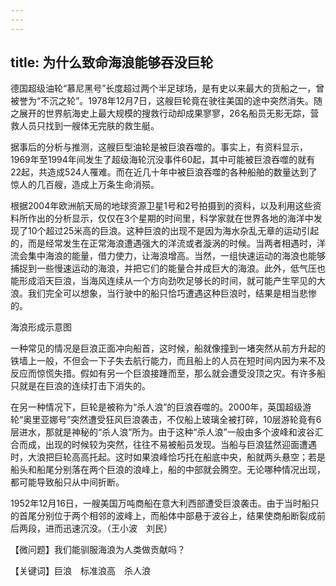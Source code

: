 ```yaml
---
---
---
```

title: 为什么致命海浪能够吞没巨轮
---




德国超级油轮“慕尼黑号”长度超过两个半足球场，是有史以来最大的货船之一，曾被誉为“不沉之轮”。1978年12月7日，这艘巨轮竟在驶往美国的途中突然消失。随之展开的世界航海史上最大规模的搜救行动却成果寥寥，26名船员无影无踪，营救人员只找到一艘体无完肤的救生艇。

据事后的分析与推测，这艘巨型油轮是被巨浪吞噬的。事实上，有资料显示，1969年至1994年间发生了超级海轮沉没事件60起，其中可能被巨浪吞噬的就有22起，共造成524人罹难。而在近几十年中被巨浪吞噬的各种船舶的数量达到了惊人的几百艘，造成上万条生命消殒。

根据2004年欧洲航天局的地球资源卫星1号和2号拍摄到的资料，以及利用这些资料所作出的分析显示，仅仅在3个星期的时间里，科学家就在世界各地的海洋中发现了10个超过25米高的巨浪。这种巨浪的出现不是因为海水杂乱无章的运动引起的，而是经常发生在正常海浪遭遇强大的洋流或者漩涡的时候。当两者相遇时，洋流会集中海浪的能量，借力使力，让海浪增高。当然，一组快速运动的海浪也能够捕捉到一些慢速运动的海浪，并把它们的能量合并成巨大的海浪。此外，低气压也能形成滔天巨浪，当海风连续从一个方向劲吹足够长的时间，就可能产生罕见的大浪。我们完全可以想象，当行驶中的船只恰巧遭遇这种巨浪时，结果是相当悲惨的。

海浪形成示意图



一种常见的情况是巨浪正面冲向船首，这时候，船就像撞到一堵突然从前方升起的铁墙上一般，不但会一下子失去航行能力，而且船上的人员在短时间内因为来不及反应而惊慌失措。假如有另一个巨浪接踵而至，那么就会遭受没顶之灾。有许多船只就是在巨浪的连续打击下消失的。

在另一种情况下，巨轮是被称为“杀人浪”的巨浪吞噬的。2000年，英国超级游轮“奥里亚娜号”突然遭受狂风巨浪袭击，不仅船上玻璃全被打碎，10层游轮竟有6层进水，那就是神秘的“杀人浪”所为。由于这种“杀人浪”一般由多个波峰和波谷汇合而成，出现的时候较为突然，往往不易被船员发现。当船与巨浪猛然迎面遭遇时，大浪把巨轮高高托起。这时如果浪峰恰巧托在船底中央，船就两头悬空；若是船头和船尾分别落在两个巨浪的浪峰上，船的中部就会腾空。无论哪种情况出现，都可能导致船只从中间折断。

1952年12月16日，一艘美国万吨商船在意大利西部遭受巨浪袭击。由于当时船只的首尾分别位于两个相邻的波峰上，而船体中部悬于波谷上，结果使商船断裂成前后两段，进而迅速沉没。（王小波　刘民）





【微问题】我们能驯服海浪为人类做贡献吗？

【关键词】巨浪　标准浪高　杀人浪
